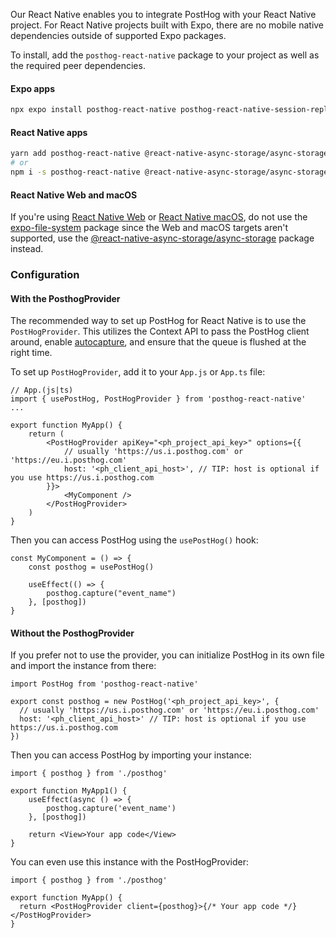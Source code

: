 Our React Native enables you to integrate PostHog with your React Native project. For React Native projects built with Expo, there are no mobile native dependencies outside of supported Expo packages.

To install, add the `posthog-react-native` package to your project as well as the required peer dependencies.

#### Expo apps

```bash
npx expo install posthog-react-native posthog-react-native-session-replay expo-file-system expo-application expo-device expo-localization
```

#### React Native apps

```bash
yarn add posthog-react-native @react-native-async-storage/async-storage react-native-device-info react-native-localize
# or
npm i -s posthog-react-native @react-native-async-storage/async-storage react-native-device-info react-native-localize
```

#### React Native Web and macOS

If you're using [React Native Web](https://github.com/necolas/react-native-web) or [React Native macOS](https://github.com/microsoft/react-native-macos), do not use the [expo-file-system](https://github.com/expo/expo/tree/master/packages/expo-file-system) package since the Web and macOS targets aren't supported, use the [@react-native-async-storage/async-storage](https://github.com/react-native-async-storage/async-storage) package instead.

### Configuration

#### With the PosthogProvider

The recommended way to set up PostHog for React Native is to use the `PostHogProvider`. This utilizes the Context API to pass the PostHog client around, enable [autocapture](/docs/product-analytics/autocapture), and ensure that the queue is flushed at the right time.

To set up `PostHogProvider`, add it to your `App.js` or `App.ts` file:

```react-native file=App.js
// App.(js|ts)
import { usePostHog, PostHogProvider } from 'posthog-react-native'
...

export function MyApp() {
    return (
        <PostHogProvider apiKey="<ph_project_api_key>" options={{
            // usually 'https://us.i.posthog.com' or 'https://eu.i.posthog.com'
            host: '<ph_client_api_host>', // TIP: host is optional if you use https://us.i.posthog.com
        }}>
            <MyComponent />
        </PostHogProvider>
    )
}
```

Then you can access PostHog using the `usePostHog()` hook:

```react-native
const MyComponent = () => {
    const posthog = usePostHog()

    useEffect(() => {
        posthog.capture("event_name")
    }, [posthog])
}
```

#### Without the PosthogProvider

If you prefer not to use the provider, you can initialize PostHog in its own file and import the instance from there:

```react-native file=posthog.ts
import PostHog from 'posthog-react-native'

export const posthog = new PostHog('<ph_project_api_key>', {
  // usually 'https://us.i.posthog.com' or 'https://eu.i.posthog.com'  
  host: '<ph_client_api_host>' // TIP: host is optional if you use https://us.i.posthog.com
})
```

Then you can access PostHog by importing your instance:

```react-native
import { posthog } from './posthog'

export function MyApp1() {
    useEffect(async () => {
        posthog.capture('event_name')
    }, [posthog])

    return <View>Your app code</View>
}
```

You can even use this instance with the PostHogProvider:

```react-native
import { posthog } from './posthog'

export function MyApp() {
  return <PostHogProvider client={posthog}>{/* Your app code */}</PostHogProvider>
}
```
